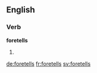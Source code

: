 ==English==

===Verb===
'''foretells'''

# {{en-third-person singular of|foretell}}

[[de:foretells]]
[[fr:foretells]]
[[sv:foretells]]